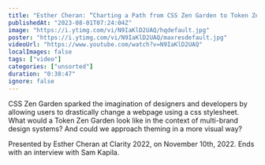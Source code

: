```yaml
---
title: "Esther Cheran: “Charting a Path from CSS Zen Garden to Token Zen Garden” — Clarity 2022"
publishedAt: "2023-08-01T07:24:04Z"
image: "https://i.ytimg.com/vi/N9IaKlD2UAQ/hqdefault.jpg"
poster: "https://i.ytimg.com/vi/N9IaKlD2UAQ/maxresdefault.jpg"
videoUrl: "https://www.youtube.com/watch?v=N9IaKlD2UAQ"
localImages: false
tags: ["video"]
categories: ["unsorted"]
duration: "0:38:47"
ignore: false
---
```

CSS Zen Garden sparked the imagination of designers and developers by allowing users to drastically change a webpage using a css stylesheet. What would a Token Zen Garden look like in the context of multi-brand design systems? And could we approach theming in a more visual way?

Presented by Esther Cheran at Clarity 2022, on November 10th, 2022. Ends with an interview with Sam Kapila.
